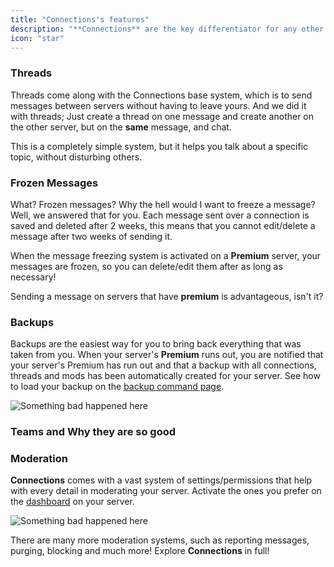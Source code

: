 ```yaml
---
title: "Connections's features"
description: "**Connections** are the key differentiator for any other chat bot or bot looking to improve your server experience in any other way. It's a fun and safe way to chat between servers, without having to leave the server you're chatting on; Just chat on a channel with some connection and be happy."
icon: "star"
---
```


### Threads

Threads come along with the Connections base system, which is to send messages between servers without having to leave yours. And we did it with threads; Just create a thread on one message and create another on the other server, but on the **same** message, and chat.

This is a completely simple system, but it helps you talk about a specific topic, without disturbing others.

### Frozen Messages

What? Frozen messages? Why the hell would I want to freeze a message? Well, we answered that for you. Each message sent over a connection is saved and deleted after 2 weeks, this means that you cannot edit/delete a message after two weeks of sending it.

When the message freezing system is activated on a **Premium** server, your messages are frozen, so you can delete/edit them after as long as necessary!

Sending a message on servers that have **premium** is advantageous, isn't it?

### Backups

Backups are the easiest way for you to bring back everything that was taken from you.
When your server's **Premium** runs out, you are notified that your server's Premium has run out and that a backup with all connections, threads and mods has been automatically created for your server.
See how to load your backup on the [backup command page](/commands/moderation/backup.mdx).

![Something bad happened here](/public/backup.png)

### Teams and Why they are so good



### Moderation

**Connections** comes with a vast system of settings/permissions that help with every detail in moderating your server. Activate the ones you prefer on the [dashboard](https://connections.squareweb.app/dashboard) on your server.

![Something bad happened here](/public/flags.png)

There are many more moderation systems, such as reporting messages, purging, blocking and much more! Explore **Connections** in full!
